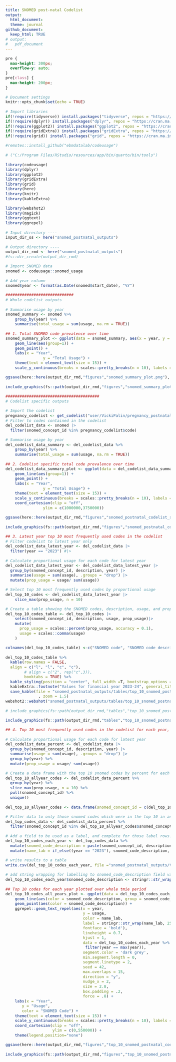 ```yaml
---
title: SNOMED post-natal Codelist
output:
  html_document:
  theme: journal
github_document:
  keep_html: TRUE
# output:
#   pdf_document
---
```


```css
pre {
  max-height: 300px;
  overflow-y: auto;
}
pre[class] {
  max-height: 200px;
}
```

<style>
  body {
    text-align: justify;
     font-size: 11pt}
</style>

<!-- # ###################################################################################################################
# Script creating plots of key outputs for analysing SNOMED post-natal codelist trends over time and codelist changes over time
#
# 1. Total SNOMED code prevalence over time 
# 2. Codelist specific total code prevalence over time 
# 3. Latest year top 10 most frequently used codes in the codelist
# 4. Coding trends of most prevalent codes over the whole period (top 10 codes every year)
# ###################################################################################################################
 -->

```r
# Document settings 
knitr::opts_chunk$set(echo = TRUE)

# Import libraries
if(!require(tidyverse)) install.packages("tidyverse", repos = "https://cran.ma.imperial.ac.uk/")
if(!require(dplyr)) install.packages("dplyr", repos = "https://cran.ma.imperial.ac.uk/")
if(!require(ggplot2)) install.packages("ggplot2", repos = "https://cran.ma.imperial.ac.uk/")
if(!require(gridExtra)) install.packages("gridExtra", repos = "https://cran.ma.imperial.ac.uk/")
if(!require(grid)) install.packages("grid", repos = "https://cran.ma.imperial.ac.uk/")

#remotes::install_github("ebmdatalab/codeusage")

# ("C:/Program Files/RStudio/resources/app/bin/quarto/bin/tools")

library(codeusage)
library(dplyr)
library(ggplot2)
library(gridExtra)
library(grid)
library(here)
library(knitr)
library(kableExtra)

library(webshot2)
library(magick)
library(ggtext)
library(ggrepel)

# Input directory ----
input_dir_os <- here("snomed_postnatal_outputs")

# Output directory ----
output_dir_rmd <- here("snomed_postnatal_outputs")
#fs::dir_create(output_dir_rmd)

# Import SNOMED data
snomed <- codeusage::snomed_usage

# Add year column
snomed$year <- format(as.Date(snomed$start_date), "%Y")
```

```r

#############################
# Whole codelist outputs

# Summarise usage by year
snomed_summary <- snomed %>%
    group_by(year) %>%
    summarise(total_usage = sum(usage, na.rm = TRUE))

## 1. Total SNOMED code prevalence over time 
snomed_summary_plot <- ggplot(data = snomed_summary, aes(x = year, y = total_usage)) +
    geom_line(aes(group=1)) +
    geom_point() +
    labs(x = "Year",
                y = "Total Usage") +
    theme(text = element_text(size = 15)) +
    scale_y_continuous(breaks = scales::pretty_breaks(n = 10), labels = scales::label_number(accuracy = 1))

ggsave(here::here(output_dir_rmd,"figures","snomed_summary_plot.png"), snomed_summary_plot)

include_graphics(fs::path(output_dir_rmd,"figures","snomed_summary_plot.png"))
```

```r
########################################
# Codelist specific outputs

# Import the codelist
pregnancy_codelist <- get_codelist("user/VickiPalin/pregnancy_postnatal_8wk_snomed_reviewed/021cbb8d/")
# Filter to codes contained in the codelist
del_codelist_data <- snomed |>
  filter(snomed_concept_id %in% pregnancy_codelist$code)

# Summarise usage by year
del_codelist_data_summary <- del_codelist_data %>%
    group_by(year) %>%
    summarise(total_usage = sum(usage, na.rm = TRUE))

## 2. Codelist specific total code prevalence over time 
del_codelist_data_summary_plot <- ggplot(data = del_codelist_data_summary, aes(x = year, y = total_usage)) +
    geom_line(aes(group=1)) +
    geom_point() +
    labs(x = "Year",
                y = "Total Usage") +
    theme(text = element_text(size = 15)) +
    scale_y_continuous(breaks = scales::pretty_breaks(n = 10), labels = scales::label_number(accuracy = 1)) +
    coord_cartesian(clip = "off",
                ylim = c(1000000,3750000)) 

ggsave(here::here(output_dir_rmd,"figures","snomed_postnatal_codelist_summary_plot.png"), del_codelist_data_summary_plot)

include_graphics(fs::path(output_dir_rmd,"figures","snomed_postnatal_codelist_summary_plot.png"))
```
```r
## 3. Latest year top 10 most frequently used codes in the codelist
# Filter codelist to latest year only
del_codelist_data_latest_year <- del_codelist_data |>
  filter(year == "2023") #|>

# Calculate proportional usage for each code for latest year
del_codelist_data_latest_year <- del_codelist_data_latest_year |>
  group_by(snomed_concept_id, description, year) |>
  summarise(usage = sum(usage), .groups = "drop") |>
  mutate(prop_usage = usage/ sum(usage))

# Select top 10 most frequently used codes by proportional usage
del_top_10_codes <- del_codelist_data_latest_year |>
    slice_max(prop_usage, n = 10)

# Create a table showing the SNOMED codes, description, usage, and prop_usage
del_top_10_codes_table <- del_top_10_codes |>
    select(snomed_concept_id, description, usage, prop_usage)|>
    mutate(
      prop_usage = scales::percent(prop_usage, accuracy = 0.1),
      usage = scales::comma(usage)
    )

colnames(del_top_10_codes_table) <-c("SNOMED code", "SNOMED code description", "Frequency", "Proportion")

del_top_10_codes_table %>%
  kable(row.names = FALSE,
  align = c("l", "l", "c", "c"),
        # align = c("2", rep("c",3)),
        booktabs = TRUE) %>%
  kable_styling(position = "center", full_width =T, bootstrap_options = "striped", font_size = 20) %>%
  kableExtra::footnote("Values for financial year 2023-24", general_title = "") %>%
  save_kable(file = "snomed_postnatal_outputs/tables/top_10_snomed_postnatal_codes_table.html"
              , zoom = 1.5)
webshot2::webshot("snomed_postnatal_outputs/tables/top_10_snomed_postnatal_codes_table.html", "snomed_postnatal_outputs/tables/top_10_snomed_postnatal_codes_table.png")

# include_graphics(fs::path(output_dir_rmd,"tables","top_10_snomed_postnatal_codes_table.png"))
```
```r
include_graphics(fs::path(output_dir_rmd,"tables","top_10_snomed_postnatal_codes_table.png"))
```

```r
## 4. Top 10 most frequently used codes in the codelist for each year, combined and plotted across all years

# Calculate proportional usage for each code for latest year
del_codelist_data_percent <- del_codelist_data |>
  group_by(snomed_concept_id, description, year) |>
  summarise(usage = sum(usage), .groups = "drop") |>
  group_by(year) %>%
  mutate(prop_usage = usage/ sum(usage))

# Create a data frame with the top 10 snomed codes by percent for each year 
del_top_10_allyear_codes <- del_codelist_data_percent %>%
  group_by(year) %>%
  slice_max(prop_usage, n = 10) %>%
  pull(snomed_concept_id) %>%
  unique()

del_top_10_allyear_codes <- data.frame(snomed_concept_id = c(del_top_10_allyear_codes))

# Filter data to only those snomed codes which were in the top 10 in any year 
del_top_codes_data <- del_codelist_data_percent %>%
  filter(snomed_concept_id %in% del_top_10_allyear_codes$snomed_concept_id)

# Add a field to be used as a label, and complete for those label rows. 
del_top_10_codes_each_year <- del_top_codes_data %>% 
  mutate(snomed_code_description = paste(snomed_concept_id, description, sep = " - ")) %>%
  mutate(name_lab = if_else((year == "2023"), snomed_code_description, NA_character_))

# write results to a table
write.csv(del_top_10_codes_each_year, file ="snomed_postnatal_outputs/tables/top_10_snomed_postnatal_codes_each_year.csv")    

# add string wrapping for labelling to snomed_code_description field values
del_top_10_codes_each_year$snomed_code_description <- stringr::str_wrap(del_top_10_codes_each_year$snomed_code_description, 35)

## Top 10 codes for each year plotted over whole tmie period 
del_top_10_codes_all_years_plot <- ggplot(data = del_top_10_codes_each_year, aes(x = year, y = usage)) +
    geom_line(aes(color = snomed_code_description, group = snomed_code_description)) +
    geom_point(aes(color = snomed_code_description)) +
    ggrepel::geom_text_repel(aes(x = year,
                                 y = usage,
                                 color = name_lab,
                                 label = stringr::str_wrap(name_lab, 25),
                                 fontface = 'bold'),
                                 lineheight = 0.7,
                                 hjust = 1,
                                 data = del_top_10_codes_each_year %>%
                                  filter(year == max(year)),
                                 segment.color = 'dark grey',
                                 min.segment.length = 0, 
                                 segment.linetype = 2,
                                 seed = 42, 
                                 max.overlaps = 15,
                                 direction = "y",
                                 nudge_x = 2,
                                 size = 2.8,
                                 box.padding = .2,
                                 force = .8) + 
    labs(x = "Year",
       y = "Usage",
       color = "SNOMED Code") +
    theme(text = element_text(size = 15)) +
    scale_y_continuous(breaks = scales::pretty_breaks(n = 10), labels = scales::label_number(accuracy = 1)) + 
    coord_cartesian(clip = "off",
                    ylim = c(0,550000)) +
    theme(legend.position="none")    

ggsave(here::here(output_dir_rmd,"figures","top_10_snomed_postnatal_codes_all_years_plot.png"), del_top_10_codes_all_years_plot, width = 30, units = "cm")

include_graphics(fs::path(output_dir_rmd,"figures","top_10_snomed_postnatal_codes_all_years_plot.png"))
```